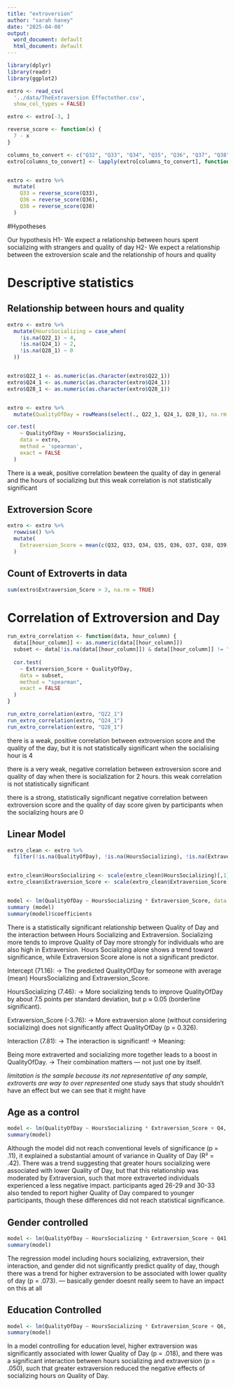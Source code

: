 ```yaml
---
title: "extroversion"
author: "sarah haney"
date: "2025-04-08"
output:
  word_document: default
  html_document: default
---
```


```r
library(dplyr)
library(readr)
library(ggplot2)

extro <- read_csv(
  '../data/TheExtraversion Effectother.csv',
  show_col_types = FALSE)

```


```r

extro <- extro[-3, ]

reverse_score <- function(x) {
  7 - x 
}

columns_to_convert <- c("Q32", "Q33", "Q34", "Q35", "Q36", "Q37", "Q38", "Q39")
extro[columns_to_convert] <- lapply(extro[columns_to_convert], function(x) as.numeric(as.character(x)))


extro <- extro %>%
  mutate(
    Q33 = reverse_score(Q33),
    Q36 = reverse_score(Q36),
    Q38 = reverse_score(Q38)
  )
```

#Hypotheses

Our hypothesis
  H1- We expect a relationship between hours spent socializing with strangers and quality of day
  H2- We expect a relationship between the extroversion scale and the relationship of hours and quality
  
# Descriptive statistics

## Relationship between hours and quality
```r


extro <- extro %>%
  mutate(HoursSocializing = case_when(
    !is.na(Q22_1) ~ 4,
    !is.na(Q24_1) ~ 2,
    !is.na(Q28_1) ~ 0
  ))


extro$Q22_1 <- as.numeric(as.character(extro$Q22_1))
extro$Q24_1 <- as.numeric(as.character(extro$Q24_1))
extro$Q28_1 <- as.numeric(as.character(extro$Q28_1))



```

```r

extro <- extro %>%
  mutate(QualityOfDay = rowMeans(select(., Q22_1, Q24_1, Q28_1), na.rm = TRUE))

```


```r
cor.test(
    ~ QualityOfDay + HoursSocializing,
    data = extro,
    method = 'spearman',
    exact = FALSE
  )
```
There is a weak, positive correlation bewteen the quality of day in general and the hours of socializing but this weak correlation is not statistically significant 

## Extroversion Score 
```r
extro <- extro %>%
  rowwise() %>%
  mutate(
    Extraversion_Score = mean(c(Q32, Q33, Q34, Q35, Q36, Q37, Q38, Q39), na.rm = TRUE)
  )
```

## Count of Extroverts in data
```r
sum(extro$Extraversion_Score > 3, na.rm = TRUE)
```

# Correlation of Extroversion and Day

```r
run_extro_correlation <- function(data, hour_column) {
  data[[hour_column]] <- as.numeric(data[[hour_column]])
  subset <- data[!is.na(data[[hour_column]]) & data[[hour_column]] != "", ]
  
  cor.test(
    ~ Extraversion_Score + QualityOfDay,
    data = subset,
    method = "spearman",
    exact = FALSE
  )
}
```

```r
run_extro_correlation(extro, "Q22_1")
run_extro_correlation(extro, "Q24_1")
run_extro_correlation(extro, "Q28_1")
```

there is a weak, positive correlation between extroversion score and the quality of the day, but it is not statistically significant when the socialising hour is 4 

there is a very weak, negative correlation between extroversion score and quality of day when there is socialization for 2 hours. this weak correlation is not statistically significant 

there is a strong, statistically significant negative correlation between extroversion score and the quality of day score given by participants when the socializing hours are 0  

## Linear Model

```r

extro_clean <- extro %>%
  filter(!is.na(QualityOfDay), !is.na(HoursSocializing), !is.na(Extraversion_Score))


extro_clean$HoursSocializing <- scale(extro_clean$HoursSocializing)[,1]
extro_clean$Extraversion_Score <- scale(extro_clean$Extraversion_Score)[,1]


model <- lm(QualityOfDay ~ HoursSocializing * Extraversion_Score, data = extro_clean)
summary (model)
summary(model)$coefficients

```
There is a statistically significant relationship between Quality of Day and the interaction between Hours Socializing and Extraversion. Socializing more tends to improve Quality of Day more strongly for individuals who are also high in Extraversion. Hours Socializing alone shows a trend toward significance, while Extraversion Score alone is not a significant predictor.

Intercept (71.16):
→ The predicted QualityOfDay for someone with average (mean) HoursSocializing and Extraversion_Score.

HoursSocializing (7.46):
→ More socializing tends to improve QualityOfDay by about 7.5 points per standard deviation, but p ≈ 0.05 (borderline significant).

Extraversion_Score (-3.76):
→ More extraversion alone (without considering socializing) does not significantly affect QualityOfDay (p = 0.326).

Interaction (7.81):
→ The interaction is significant!
→ Meaning:

Being more extraverted and socializing more together leads to a boost in QualityOfDay.
→ Their combination matters — not just one by itself.


*limitation is the sample because its not representative of any sample, extroverts are way to over represented
*one study says that study shouldn't have an effect but we can see that it might have

## Age as a control
```r
model <- lm(QualityOfDay ~ HoursSocializing * Extraversion_Score + Q4, data = extro)
summary(model)

```
Although the model did not reach conventional levels of significance (p = .11), it explained a substantial amount of variance in Quality of Day (R² = .42).
There was a trend suggesting that greater hours socializing were associated with lower Quality of Day, but that this relationship was moderated by Extraversion, such that more extraverted individuals experienced a less negative impact.
participants aged 26-29 and 30-33 also tended to report higher Quality of Day compared to younger participants, though these differences did not reach statistical significance.


## Gender controlled
```r
model <- lm(QualityOfDay ~ HoursSocializing * Extraversion_Score + Q41, data = extro)
summary(model)
```
The regression model including hours socializing, extraversion, their interaction, and gender did not significantly predict quality of day, though there was a trend for higher extraversion to be associated with lower quality of day (p = .073). 
--- basically gender doesnt really seem to have an impact on this at all 

## Education Controlled
```r
model <- lm(QualityOfDay ~ HoursSocializing * Extraversion_Score + Q6, data = extro)
summary(model)
```
In a model controlling for education level, higher extraversion was significantly associated with lower Quality of Day (p = .018), and there was a significant interaction between hours socializing and extraversion (p = .050), such that greater extraversion reduced the negative effects of socializing hours on Quality of Day.
